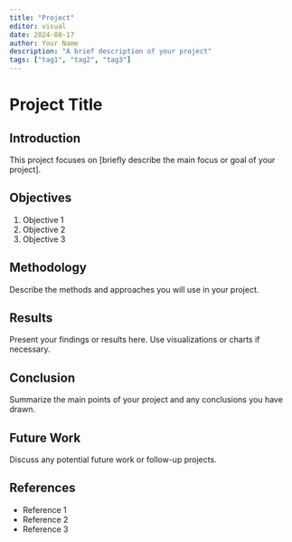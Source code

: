 ```yaml
---
title: "Project"
editor: visual
date: 2024-08-17
author: Your Name
description: "A brief description of your project"
tags: ["tag1", "tag2", "tag3"]
---
```


# Project Title

## Introduction

This project focuses on \[briefly describe the main focus or goal of your project\].

## Objectives

1.  Objective 1
2.  Objective 2
3.  Objective 3

## Methodology

Describe the methods and approaches you will use in your project.

## Results

Present your findings or results here. Use visualizations or charts if necessary.

## Conclusion

Summarize the main points of your project and any conclusions you have drawn.

## Future Work

Discuss any potential future work or follow-up projects.

## References

-   Reference 1
-   Reference 2
-   Reference 3
